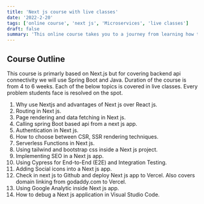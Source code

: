 ```yaml
---
title: 'Next js course with live classes'
date: '2022-2-20'
tags: ['online course', 'next js', 'Microservices', 'live classes']
draft: false
summary: 'This online course takes you to a journey from learning how to build enterprise level NextJS applications to deploy these applications in production.'
---
```


## Course Outline

This course is primarly based on Next.js but for covering backend api connectivity we will use Spring Boot and Java.
Duration of the course is from 4 to 6 weeks. Each of the below topics is covered in live classes. Every problem students face is resolved on the spot.

1. Why use Nextjs and advantages of Next js over React js.
2. Routing in Next js.
3. Page rendering and data fetching in Next js.
4. Calling spring Boot based api from a next js app.
5. Authentication in Next js.
6. How to choose between CSR, SSR rendering techniques.
7. Serverless Functions in Next js.
8. Using tailwind and bootstrap css inside a Next js project.
9. Implementing SEO in a Next js app.
10. Using Cypress for End-to-End (E2E) and Integration Testing.
11. Adding Social icons into a Next js app.
12. Check in next js to Github and deploy Next js app to Vercel. Also covers domain linking from godaddy.com to Vercel.
13. Using Google Analytic inside Next js app.
14. How to debug a Next js application in Visual Studio Code.
